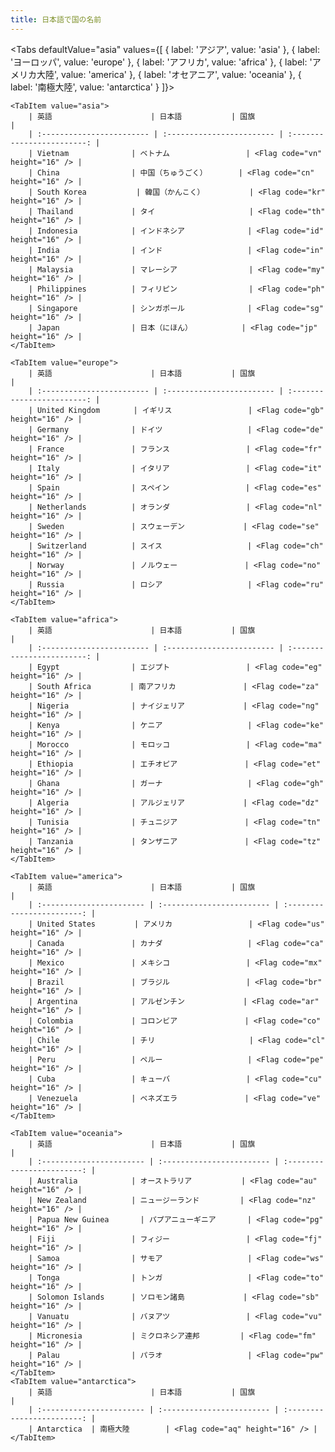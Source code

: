```yaml
---
title: 日本語で国の名前
---
```


<Tabs
    defaultValue="asia"
    values={[
        { label: 'アジア', value: 'asia' },
        { label: 'ヨーロッパ', value: 'europe' },
        { label: 'アフリカ', value: 'africa' },
        { label: 'アメリカ大陸', value: 'america' },
        { label: 'オセアニア', value: 'oceania' },
        { label: '南極大陸', value: 'antarctica' }
    ]}>

    <TabItem value="asia">
        | 英語                      | 日本語           | 国旗                     |
        | :------------------------ | :------------------------ | :------------------------: |
        | Vietnam              | ベトナム                 | <Flag code="vn" height="16" /> |
        | China                | 中国（ちゅうごく）       | <Flag code="cn" height="16" /> |
        | South Korea⠀⠀⠀⠀⠀     | 韓国（かんこく）          | <Flag code="kr" height="16" /> |
        | Thailand             | タイ                     | <Flag code="th" height="16" /> |
        | Indonesia            | インドネシア              | <Flag code="id" height="16" /> |
        | India                | インド                   | <Flag code="in" height="16" /> |
        | Malaysia             | マレーシア                | <Flag code="my" height="16" /> |
        | Philippines          | フィリピン                | <Flag code="ph" height="16" /> |
        | Singapore            | シンガポール              | <Flag code="sg" height="16" /> |
        | Japan                | 日本（にほん）           | <Flag code="jp" height="16" /> |
    </TabItem>

    <TabItem value="europe">
        | 英語                      | 日本語           | 国旗                     |
        | :------------------------ | :------------------------ | :------------------------: |
        | United Kingdom⠀⠀     | イギリス                 | <Flag code="gb" height="16" /> |
        | Germany              | ドイツ                   | <Flag code="de" height="16" /> |
        | France               | フランス                 | <Flag code="fr" height="16" /> |
        | Italy                | イタリア                 | <Flag code="it" height="16" /> |
        | Spain                | スペイン                 | <Flag code="es" height="16" /> |
        | Netherlands          | オランダ                 | <Flag code="nl" height="16" /> |
        | Sweden               | スウェーデン             | <Flag code="se" height="16" /> |
        | Switzerland          | スイス                   | <Flag code="ch" height="16" /> |
        | Norway               | ノルウェー               | <Flag code="no" height="16" /> |
        | Russia               | ロシア                   | <Flag code="ru" height="16" /> |
    </TabItem>

    <TabItem value="africa">
        | 英語                      | 日本語           | 国旗                     |
        | :------------------------ | :------------------------ | :------------------------: |
        | Egypt                | エジプト                 | <Flag code="eg" height="16" /> |
        | South Africa⠀⠀⠀     | 南アフリカ               | <Flag code="za" height="16" /> |
        | Nigeria              | ナイジェリア             | <Flag code="ng" height="16" /> |
        | Kenya                | ケニア                   | <Flag code="ke" height="16" /> |
        | Morocco              | モロッコ                 | <Flag code="ma" height="16" /> |
        | Ethiopia             | エチオピア               | <Flag code="et" height="16" /> |
        | Ghana                | ガーナ                   | <Flag code="gh" height="16" /> |
        | Algeria              | アルジェリア             | <Flag code="dz" height="16" /> |
        | Tunisia              | チュニジア               | <Flag code="tn" height="16" /> |
        | Tanzania             | タンザニア               | <Flag code="tz" height="16" /> |
    </TabItem>

    <TabItem value="america">
        | 英語                      | 日本語           | 国旗                     |
        | :----------------------- | :------------------------ | :------------------------: |
        | United States⠀⠀⠀     | アメリカ                 | <Flag code="us" height="16" /> |
        | Canada               | カナダ                   | <Flag code="ca" height="16" /> |
        | Mexico               | メキシコ                 | <Flag code="mx" height="16" /> |
        | Brazil               | ブラジル                 | <Flag code="br" height="16" /> |
        | Argentina            | アルゼンチン             | <Flag code="ar" height="16" /> |
        | Colombia             | コロンビア               | <Flag code="co" height="16" /> |
        | Chile                | チリ                     | <Flag code="cl" height="16" /> |
        | Peru                 | ペルー                   | <Flag code="pe" height="16" /> |
        | Cuba                 | キューバ                 | <Flag code="cu" height="16" /> |
        | Venezuela            | ベネズエラ               | <Flag code="ve" height="16" /> |
    </TabItem>

    <TabItem value="oceania">
        | 英語                      | 日本語           | 国旗                     |
        | :----------------------- | :------------------------ | :------------------------: |
        | Australia            | オーストラリア           | <Flag code="au" height="16" /> |
        | New Zealand          | ニュージーランド         | <Flag code="nz" height="16" /> |
        | Papua New Guinea       | パプアニューギニア       | <Flag code="pg" height="16" /> |
        | Fiji                 | フィジー                 | <Flag code="fj" height="16" /> |
        | Samoa                | サモア                   | <Flag code="ws" height="16" /> |
        | Tonga                | トンガ                   | <Flag code="to" height="16" /> |
        | Solomon Islands      | ソロモン諸島             | <Flag code="sb" height="16" /> |
        | Vanuatu              | バヌアツ                 | <Flag code="vu" height="16" /> |
        | Micronesia           | ミクロネシア連邦         | <Flag code="fm" height="16" /> |
        | Palau                | パラオ                   | <Flag code="pw" height="16" /> |
    </TabItem>
    <TabItem value="antarctica">
        | 英語                      | 日本語           | 国旗                     |
        | :----------------------- | :------------------------ | :------------------------: |
        | Antarctica  | 南極大陸        | <Flag code="aq" height="16" /> |
    </TabItem>

</Tabs>